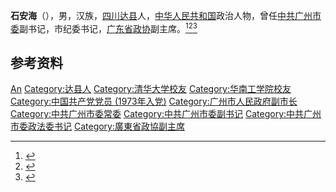 '''石安海'''（{{bd|1940年|8月|}}），男，汉族，[[四川|四川]][[达县|达县]]人，[[中华人民共和国|中华人民共和国]]政治人物，曾任[[中共广州市委|中共广州市委]]副书记，市纪委书记，[[广东省政协|广东省政协]]副主席。<ref>{{Cite book|title=中华人民共和国职官志|author=何虎生, 李耀东, 向常福主编|publisher=中国社会出版社|year=2003|isbn=9787800883934|location=北京|pages=}}</ref><ref>{{Cite web|title=石安海|url=https://www2.scut.edu.cn/architecture/2013/0312/c2966a83953/pagem.htm|accessdate=2020-09-24|work=华南理工大学}}</ref><ref>{{Cite web|title=石安海同志简历|url=http://news.southcn.com/gdnews/hotspot/gdlh/lhqwgg/200301170756.htm|accessdate=2020-09-24|work=南方网}}</ref>

== 参考资料 ==
{{reflist}}

{{中国人物小作品}}

{{Authority control}}
{{DEFAULTSORT:Shi石}}
[[Category:石姓|An]]
[[Category:达县人|Category:达县人]]
[[Category:清华大学校友|Category:清华大学校友]]
[[Category:华南工学院校友|Category:华南工学院校友]]
[[Category:中国共产党党员_(1973年入党)|Category:中国共产党党员 (1973年入党)]]
[[Category:广州市人民政府副市长|Category:广州市人民政府副市长]]
[[Category:中共广州市委常委|Category:中共广州市委常委]]
[[Category:中共广州市委副书记|Category:中共广州市委副书记]]
[[Category:中共广州市委政法委书记|Category:中共广州市委政法委书记]]
[[Category:廣東省政協副主席|Category:廣東省政協副主席]]